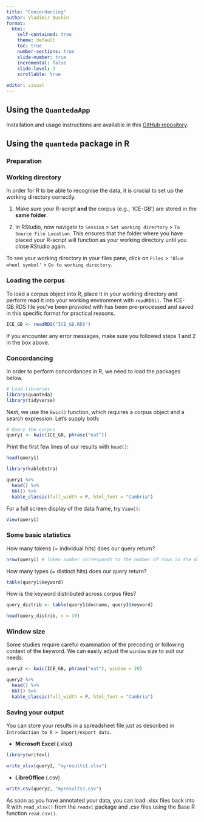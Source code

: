 ```yaml
---
title: "Concordancing"
author: Vladimir Buskin
format:
  html:
    self-contained: true
    theme: default
    toc: true
    number-sections: true
    slide-number: true
    incremental: false
    slide-level: 3
    scrollable: true
    
editor: visual
---
```


## Using the `QuantedaApp`

Installation and usage instructions are available in this [GitHub
repository](https://github.com/VBuskin/quanteda_app).

## Using the `quanteda` package in R

### Preparation

::: callout-warning
### Working directory

In order for R to be able to recognise the data, it is crucial to set up
the working directory correctly.

1.  Make sure your R-script **and** the corpus (e.g., 'ICE-GB') are
    stored in the **same folder**.

2.  In RStudio, now navigate to `Session` \> `Set working directory` \>
    `To Source File Location`. This ensures that the folder where you
    have placed your R-script will function as your working directory
    until you close RStudio again.

To see your working directory in your files pane, click on `Files` \>
`'Blue wheel symbol'` \> `Go to working directory`.
:::

### Loading the corpus

To load a corpus object into R, place it in your working directory and
perform read it into your working environment with `readRDS()`. The
ICE-GB.RDS file you've been provided with has been pre-processed and
saved in this specific format for practical reasons.

```r


ICE_GB <- readRDS("ICE_GB.RDS")

```

If you encounter any error messages, make sure you followed steps 1 and
2 in the box above.

### Concordancing

In order to perform concordances in R, we need to load the packages
below.

```r
# Load libraries
library(quanteda)
library(tidyverse)
```

Next, we use the `kwic()` function, which requires a corpus object and a
search expression. Let's supply both:

```r
# Query the corpus
query1 <- kwic(ICE_GB, phrase("eat"))
```

Print the first few lines of our results with `head()`:

```r
head(query1)
```

```r
library(kableExtra)

query1 %>% 
  head() %>% 
  kbl() %>% 
  kable_classic(full_width = F, html_font = "Cambria")

```

For a full screen display of the data frame, try `View()`:

```r
View(query1)
```

### Some basic statistics

How many tokens (= individual hits) does our query return?

```r
nrow(query1) # Token number corresponds to the number of rows in the data frame
```

How many types (= distinct hits) does our query return?

```r
table(query1$keyword)
```

How is the keyword distributed across corpus files?

```r
query_distrib <- table(query1$docname, query1$keyword)

head(query_distrib, n = 10)
```

### Window size

Some studies require careful examination of the preceding or following
context of the keyword. We can easily adjust the `window` size to suit
our needs:

```r
query2 <- kwic(ICE_GB, phrase("eat"), window = 20) 

```

```r

query2 %>% 
  head() %>% 
  kbl() %>% 
  kable_classic(full_width = F, html_font = "Cambria")

```

### Saving your output

You can store your results in a spreadsheet file just as described in
`Introduction to R > Import/export data`.

-   **Microsoft Excel (**.xlsx**)**

```r
library(writexl)

write_xlsx(query2, "myresults1.xlsx")


```

-   **LibreOffice** (.csv)

```r

write.csv(query2, "myresults1.csv")

```

As soon as you have annotated your data, you can load .xlsx files back
into R with `read_xlsx()` from the `readxl` package and .csv files using
the Base R function `read.csv()`.

